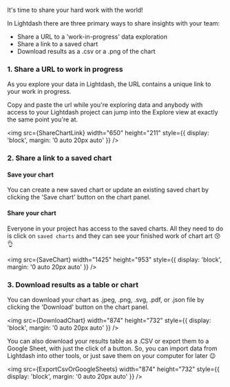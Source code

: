 
It's time to share your hard work with the world!

In Lightdash there are three primary ways to share insights with your team:

-   Share a URL to a 'work-in-progress' data exploration
-   Share a link to a saved chart
-   Download results as a .csv or a .png of the chart

### 1. Share a URL to work in progress

As you explore your data in Lightdash, the URL contains a unique link to your work in progress.

Copy and paste the url while you're exploring data and anybody with access to your Lightdash project can jump into the Explore view at exactly the same point you're at.

<img
    src={ShareChartLink}
    width="650"
    height="211"
    style={{ display: 'block', margin: '0 auto 20px auto' }}
/>

### 2. Share a link to a saved chart

#### Save your chart

You can create a new saved chart or update an existing saved chart by clicking the 'Save chart' button on the chart panel.

#### Share your chart

Everyone in your project has access to the saved charts. All they need to do is click on `saved charts` and they can see your finished work of chart art 😚👌

<img
    src={SaveChart}
    width="1425"
    height="953"
    style={{ display: 'block', margin: '0 auto 20px auto' }}
/>

### 3. Download results as a table or chart

You can download your chart as .jpeg, .png, .svg, .pdf, or .json file by clicking the 'Download' button on the chart panel.

<img
    src={DownloadChart}
    width="874"
    height="732"
    style={{ display: 'block', margin: '0 auto 20px auto' }}
/>

You can also download your results table as a .CSV or export them to a Google Sheet, with just the click of a button. So, you can import data from Lightdash into other tools, or just save them on your computer for later 😉

<img
    src={ExportCsvOrGoogleSheets}
    width="874"
    height="732"
    style={{ display: 'block', margin: '0 auto 20px auto' }}
/>
